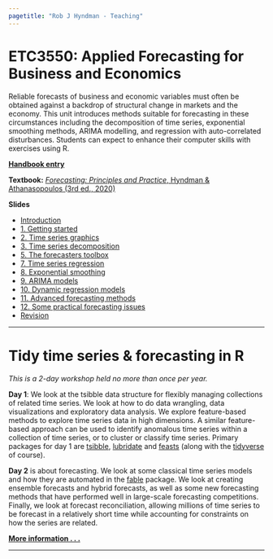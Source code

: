 ```yaml
---
pagetitle: "Rob J Hyndman - Teaching"
---
```


# ETC3550: Applied Forecasting for Business and Economics

Reliable forecasts of business and economic variables must often be obtained against a backdrop of structural change in markets and the economy. This unit introduces methods suitable for forecasting in these circumstances including the decomposition of time series, exponential smoothing methods, ARIMA modelling, and regression with auto-correlated disturbances. Students can expect to enhance their computer skills with exercises using R.

**[Handbook entry](https://handbook.monash.edu/current/units/ETC3550)**

**Textbook:** [*Forecasting: Principles and Practice*, Hyndman & Athanasopoulos (3rd ed., 2020)](https://OTexts.org/fpp3/)

**Slides**

 * [Introduction](https://github.com/robjhyndman/ETC3550Slides/raw/master/etc3550_intro.pdf)
 * [1. Getting started](https://github.com/robjhyndman/ETC3550Slides/raw/master/1-getting-started.pdf)
 * [2. Time series graphics](https://github.com/robjhyndman/ETC3550Slides/raw/master/2-tsgraphics.pdf)
 * [3. Time series decomposition](https://github.com/robjhyndman/ETC3550Slides/raw/master/3-decomposition.pdf)
 * [5. The forecasters toolbox](https://github.com/robjhyndman/ETC3550Slides/raw/master/5-toolbox.pdf)
 * [7. Time series regression](https://github.com/robjhyndman/ETC3550Slides/raw/master/7-regression.pdf)
 * [8. Exponential smoothing](https://github.com/robjhyndman/ETC3550Slides/raw/master/8-ets.pdf)
 * [9. ARIMA models](https://github.com/robjhyndman/ETC3550Slides/raw/master/9-arima.pdf)
 * [10. Dynamic regression models](https://github.com/robjhyndman/ETC3550Slides/raw/master/10-dynamic-regression.pdf)
 * [11. Advanced forecasting methods](https://github.com/robjhyndman/ETC3550Slides/raw/master/11-advanced.pdf)
 * [12. Some practical forecasting issues](https://github.com/robjhyndman/ETC3550Slides/raw/master/12-practical.pdf)
 * [Revision](https://github.com/robjhyndman/ETC3550Slides/raw/master/revision.pdf)

* * *

# Tidy time series & forecasting in R

*This is a 2-day workshop held no more than once per year.*

**Day 1**: We look at the tsibble data structure for flexibly managing collections of related time series. We look at how to do data wrangling, data visualizations and exploratory data analysis. We explore feature-based methods to explore time series data in high dimensions. A similar feature-based approach can be used to identify anomalous time series within a collection of time series, or to cluster or classify time series. Primary packages for day 1 are [tsibble](https://cran.r-project.org/package=tsibble), [lubridate](https://cran.r-project.org/package=lubridate) and [feasts](https://cran.r-project.org/package=feasts) (along with the [tidyverse](http://tidyverse.org) of course).

**Day 2** is about forecasting. We look at some classical time series models and how they are automated in the [fable](https://cran.r-project.org/package=fable) package. We look at creating ensemble forecasts and hybrid forecasts, as well as some new forecasting methods that have performed well in large-scale forecasting competitions. Finally, we look at forecast reconciliation, allowing millions of time series to be forecast in a relatively short time while accounting for constraints on how the series are related.

[**More information . . .**](http://robjhyndman.com/workshop2020/)

* * *
